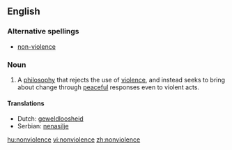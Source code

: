 ==English==

===Alternative spellings===
*[[non-violence]]

===Noun===
{{wikipedia}}
{{en-noun|-}}

# A [[philosophy]] that rejects the use of [[violence]], and instead seeks to bring about change through [[peaceful]] responses even to violent acts.

====Translations====
* Dutch: [[geweldloosheid]] {{f}}
* Serbian: [[nenasilje]] {{n}}

[[hu:nonviolence]]
[[vi:nonviolence]]
[[zh:nonviolence]]